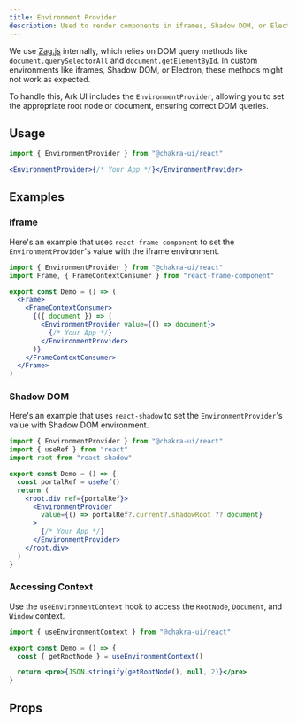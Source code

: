 ```yaml
---
title: Environment Provider
description: Used to render components in iframes, Shadow DOM, or Electron.
---
```


We use
[Zag.js](https://zagjs.com/overview/composition#custom-window-environment)
internally, which relies on DOM query methods like `document.querySelectorAll`
and `document.getElementById`. In custom environments like iframes, Shadow DOM,
or Electron, these methods might not work as expected.

To handle this, Ark UI includes the `EnvironmentProvider`, allowing you to set
the appropriate root node or document, ensuring correct DOM queries.

## Usage

```jsx
import { EnvironmentProvider } from "@chakra-ui/react"
```

```jsx
<EnvironmentProvider>{/* Your App */}</EnvironmentProvider>
```

## Examples

### iframe

Here's an example that uses `react-frame-component` to set the
`EnvironmentProvider`'s value with the iframe environment.

```jsx
import { EnvironmentProvider } from "@chakra-ui/react"
import Frame, { FrameContextConsumer } from "react-frame-component"

export const Demo = () => (
  <Frame>
    <FrameContextConsumer>
      {({ document }) => (
        <EnvironmentProvider value={() => document}>
          {/* Your App */}
        </EnvironmentProvider>
      )}
    </FrameContextConsumer>
  </Frame>
)
```

### Shadow DOM

Here's an example that uses `react-shadow` to set the `EnvironmentProvider`'s
value with Shadow DOM environment.

```jsx
import { EnvironmentProvider } from "@chakra-ui/react"
import { useRef } from "react"
import root from "react-shadow"

export const Demo = () => {
  const portalRef = useRef()
  return (
    <root.div ref={portalRef}>
      <EnvironmentProvider
        value={() => portalRef?.current?.shadowRoot ?? document}
      >
        {/* Your App */}
      </EnvironmentProvider>
    </root.div>
  )
}
```

### Accessing Context

Use the `useEnvironmentContext` hook to access the `RootNode`, `Document`, and
`Window` context.

```jsx
import { useEnvironmentContext } from "@chakra-ui/react"

export const Demo = () => {
  const { getRootNode } = useEnvironmentContext()

  return <pre>{JSON.stringify(getRootNode(), null, 2)}</pre>
}
```

## Props

<PropTable component="Environment" part="EnvironmentProvider" />
